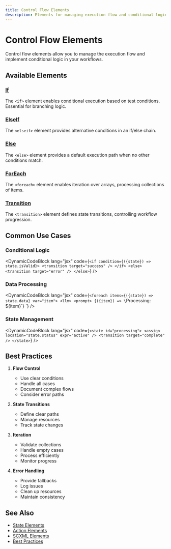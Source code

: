 ```yaml
---
title: Control Flow Elements
description: Elements for managing execution flow and conditional logic
---
```



# Control Flow Elements

Control flow elements allow you to manage the execution flow and implement conditional logic in your workflows.

## Available Elements

### [If](./if)
The `<if>` element enables conditional execution based on test conditions. Essential for branching logic.

### [ElseIf](./elseif)
The `<elseif>` element provides alternative conditions in an if/else chain.

### [Else](./else)
The `<else>` element provides a default execution path when no other conditions match.

### [ForEach](./foreach)
The `<foreach>` element enables iteration over arrays, processing collections of items.

### [Transition](./transition)
The `<transition>` element defines state transitions, controlling workflow progression.

## Common Use Cases

### Conditional Logic

<DynamicCodeBlock lang="jsx" code={`<if condition={({state}) => state.isValid}>
  <transition target="success" />
</if>
<else>
  <transition target="error" />
</else>`} />

### Data Processing

<DynamicCodeBlock lang="jsx" code={`<foreach items={({state}) => state.data} var="item">
  <llm>
    <prompt>
      {({item}) => \`Processing: \${item}\`}
    </prompt>
  </llm>
</foreach>`} />

### State Management

<DynamicCodeBlock lang="jsx" code={`<state id="processing">
  <assign location="state.status" expr="active" />
  <transition target="complete" />
</state>`} />

## Best Practices

1. **Flow Control**
   - Use clear conditions
   - Handle all cases
   - Document complex flows
   - Consider error paths

2. **State Transitions**
   - Define clear paths
   - Manage resources
   - Track state changes

3. **Iteration**
   - Validate collections
   - Handle empty cases
   - Process efficiently
   - Monitor progress

4. **Error Handling**
   - Provide fallbacks
   - Log issues
   - Clean up resources
   - Maintain consistency

## See Also

- [State Elements](../states)
- [Action Elements](../actions)
- [SCXML Elements](../scxml)
- [Best Practices](../best-practices)
